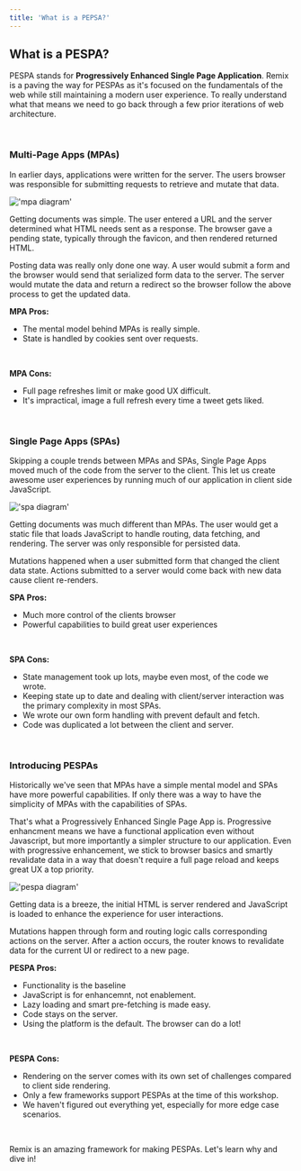 ```yaml
---
title: 'What is a PEPSA?'
---
```


## What is a PESPA?

PESPA stands for **Progressively Enhanced Single Page Application**. Remix is a
paving the way for PESPAs as it's focused on the fundamentals of the web while
still maintaining a modern user experience. To really understand what that means
we need to go back through a few prior iterations of web architecture.

<br />

### Multi-Page Apps (MPAs)

In earlier days, applications were written for the server. The users browser was
responsible for submitting requests to retrieve and mutate that data.

!['mpa diagram'](https://res.cloudinary.com/epic-web/image/upload/v1665491189/epicweb.dev/blog/The%20Web%E2%80%99s%20Next%20Transition/mpa.svg)

Getting documents was simple. The user entered a URL and the server determined
what HTML needs sent as a response. The browser gave a pending state, typically
through the favicon, and then rendered returned HTML.

Posting data was really only done one way. A user would submit a form and the
browser would send that serialized form data to the server. The server would
mutate the data and return a redirect so the browser follow the above process to
get the updated data.

**MPA Pros:**

- The mental model behind MPAs is really simple.
- State is handled by cookies sent over requests.

<br />

**MPA Cons:**

- Full page refreshes limit or make good UX difficult.
- It's impractical, image a full refresh every time a tweet gets liked.

<br />

### Single Page Apps (SPAs)

Skipping a couple trends between MPAs and SPAs, Single Page Apps moved much of
the code from the server to the client. This let us create awesome user
experiences by running much of our application in client side JavaScript.

!['spa diagram'](https://res.cloudinary.com/epic-web/image/upload/v1665491194/epicweb.dev/blog/The%20Web%E2%80%99s%20Next%20Transition/spa.svg)

Getting documents was much different than MPAs. The user would get a static file
that loads JavaScript to handle routing, data fetching, and rendering. The
server was only responsible for persisted data.

Mutations happened when a user submitted form that changed the client data
state. Actions submitted to a server would come back with new data cause client
re-renders.

**SPA Pros:**

- Much more control of the clients browser
- Powerful capabilities to build great user experiences

<br />

**SPA Cons:**

- State management took up lots, maybe even most, of the code we wrote.
- Keeping state up to date and dealing with client/server interaction was the
  primary complexity in most SPAs.
- We wrote our own form handling with prevent default and fetch.
- Code was duplicated a lot between the client and server.

<br />

### Introducing PESPAs

Historically we've seen that MPAs have a simple mental model and SPAs have more
powerful capabilities. If only there was a way to have the simplicity of MPAs
with the capabilities of SPAs.

That's what a Progressively Enhanced Single Page App is. Progressive enhancment
means we have a functional application even without Javascript, but more
importantly a simpler structure to our application. Even with progressive
enhancement, we stick to browser basics and smartly revalidate data in a way
that doesn't require a full page reload and keeps great UX a top priority.

!['pespa diagram'](https://res.cloudinary.com/epic-web/image/upload/v1665493076/epicweb.dev/blog/The%20Web%E2%80%99s%20Next%20Transition/pespa.svg)

Getting data is a breeze, the initial HTML is server rendered and JavaScript is
loaded to enhance the experience for user interactions.

Mutations happen through form and routing logic calls corresponding actions on
the server. After a action occurs, the router knows to revalidate data for the
current UI or redirect to a new page.

**PESPA Pros:**

- Functionality is the baseline
- JavaScript is for enhancemnt, not enablement.
- Lazy loading and smart pre-fetching is made easy.
- Code stays on the server.
- Using the platform is the default. The browser can do a lot!

<br />

**PESPA Cons:**

- Rendering on the server comes with its own set of challenges compared to
  client side rendering.
- Only a few frameworks support PESPAs at the time of this workshop.
- We haven't figured out everything yet, especially for more edge case
  scenarios.

<br />

Remix is an amazing framework for making PESPAs. Let's learn why and dive in!
